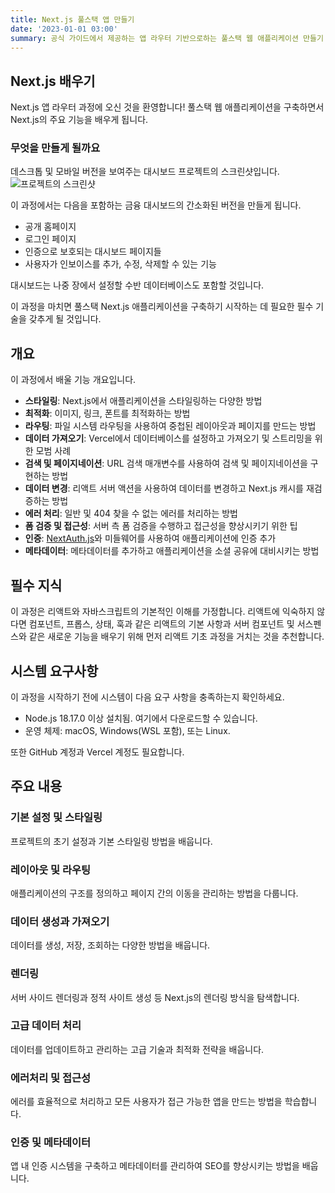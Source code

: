 ```yaml
---
title: Next.js 풀스택 앱 만들기
date: '2023-01-01 03:00'
summary: 공식 가이드에서 제공하는 앱 라우터 기반으로하는 풀스택 웹 애플리케이션 만들기 실습 프로젝트
---
```


## Next.js 배우기
Next.js 앱 라우터 과정에 오신 것을 환영합니다! 풀스택 웹 애플리케이션을 구축하면서 Next.js의 주요 기능을 배우게 됩니다.

### 무엇을 만들게 될까요
데스크톱 및 모바일 버전을 보여주는 대시보드 프로젝트의 스크린샷입니다.
![프로젝트의 스크린샷](https://nextjs.org/_next/image?url=%2Flearn%2Flight%2Fdashboard.png&w=1920&q=75)

이 과정에서는 다음을 포함하는 금융 대시보드의 간소화된 버전을 만들게 됩니다.

- 공개 홈페이지
- 로그인 페이지
- 인증으로 보호되는 대시보드 페이지들
- 사용자가 인보이스를 추가, 수정, 삭제할 수 있는 기능

대시보드는 나중 장에서 설정할 수반 데이터베이스도 포함할 것입니다.

이 과정을 마치면 풀스택 Next.js 애플리케이션을 구축하기 시작하는 데 필요한 필수 기술을 갖추게 될 것입니다.

## 개요
이 과정에서 배울 기능 개요입니다.

- **스타일링**: Next.js에서 애플리케이션을 스타일링하는 다양한 방법
- **최적화**: 이미지, 링크, 폰트를 최적화하는 방법
- **라우팅**: 파일 시스템 라우팅을 사용하여 중첩된 레이아웃과 페이지를 만드는 방법
- **데이터 가져오기**: Vercel에서 데이터베이스를 설정하고 가져오기 및 스트리밍을 위한 모범 사례
- **검색 및 페이지네이션**: URL 검색 매개변수를 사용하여 검색 및 페이지네이션을 구현하는 방법
- **데이터 변경**: 리액트 서버 액션을 사용하여 데이터를 변경하고 Next.js 캐시를 재검증하는 방법
- **에러 처리**: 일반 및 404 찾을 수 없는 에러를 처리하는 방법
- **폼 검증 및 접근성**: 서버 측 폼 검증을 수행하고 접근성을 향상시키기 위한 팁
- **인증**: [NextAuth.js](https://next-auth.js.org/)와 미들웨어를 사용하여 애플리케이션에 인증 추가
- **메타데이터**: 메타데이터를 추가하고 애플리케이션을 소셜 공유에 대비시키는 방법

## 필수 지식
이 과정은 리액트와 자바스크립트의 기본적인 이해를 가정합니다. 리액트에 익숙하지 않다면 컴포넌트, 프롭스, 상태, 훅과 같은 리액트의 기본 사항과 서버 컴포넌트 및 서스펜스와 같은 새로운 기능을 배우기 위해 먼저 리액트 기초 과정을 거치는 것을 추천합니다.

## 시스템 요구사항
이 과정을 시작하기 전에 시스템이 다음 요구 사항을 충족하는지 확인하세요.

- Node.js 18.17.0 이상 설치됨. 여기에서 다운로드할 수 있습니다.
- 운영 체제: macOS, Windows(WSL 포함), 또는 Linux.

또한 GitHub 계정과 Vercel 계정도 필요합니다.


## 주요 내용

<div className="grid grid-cols-1 sm:grid-cols-2 gap-4">

<Card href="/docs/getting-started/nextjs-fullstack-app/getting-started-and-styling">
  <h3>기본 설정 및 스타일링</h3>
  <p>프로젝트의 초기 설정과 기본 스타일링 방법을 배웁니다.</p>
</Card>

<Card href="/docs/getting-started/nextjs-fullstack-app/layouts-and-routing">
  <h3>레이아웃 및 라우팅</h3>
  <p>애플리케이션의 구조를 정의하고 페이지 간의 이동을 관리하는 방법을 다룹니다.</p>
</Card>

<Card href="/docs/getting-started/nextjs-fullstack-app/data-management">
  <h3>데이터 생성과 가져오기</h3>
  <p>데이터를 생성, 저장, 조회하는 다양한 방법을 배웁니다.</p>
</Card>

<Card href="/docs/getting-started/nextjs-fullstack-app/rendering">
  <h3>렌더링</h3>
  <p>서버 사이드 렌더링과 정적 사이트 생성 등 Next.js의 렌더링 방식을 탐색합니다.</p>
</Card>

<Card href="/docs/getting-started/nextjs-fullstack-app/data-mutation">
  <h3>고급 데이터 처리</h3>
  <p>데이터를 업데이트하고 관리하는 고급 기술과 최적화 전략을 배웁니다.</p>
</Card>

<Card href="/docs/getting-started/nextjs-fullstack-app/error-handling-accessibility">
  <h3>에러처리 및 접근성</h3>
  <p>에러를 효율적으로 처리하고 모든 사용자가 접근 가능한 앱을 만드는 방법을 학습합니다.</p>
</Card>

<Card href="/docs/getting-started/nextjs-fullstack-app/auth-and-metadata">
  <h3>인증 및 메타데이터</h3>
  <p>앱 내 인증 시스템을 구축하고 메타데이터를 관리하여 SEO를 향상시키는 방법을 배웁니다.</p>
</Card>

</div>
